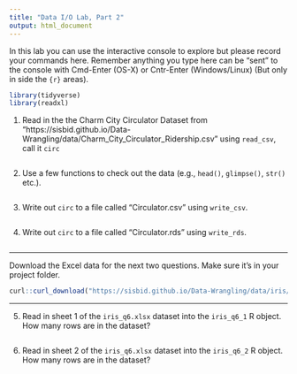 ```yaml
---
title: "Data I/O Lab, Part 2"
output: html_document
---
```


In this lab you can use the interactive console to explore but please record your commands here. Remember anything you type here can be "sent" to the console with Cmd-Enter (OS-X) or Cntr-Enter (Windows/Linux) (But only in side the ```{r}``` areas).

```r
library(tidyverse)
library(readxl)
```


1. Read in the the Charm City Circulator Dataset from "https://sisbid.github.io/Data-Wrangling/data/Charm_City_Circulator_Ridership.csv" using `read_csv`, call it `circ`

```r

```

2. Use a few functions to check out the data (e.g., `head()`, `glimpse()`, `str()` etc.).

```r

```

3. Write out `circ` to a file called "Circulator.csv" using `write_csv`.

```r

```

4. Write out `circ` to a file called "Circulator.rds" using `write_rds`.

```r

```

***
Download the Excel data for the next two questions. Make sure it's in your project folder.
```r
curl::curl_download("https://sisbid.github.io/Data-Wrangling/data/iris/iris_q6.xlsx", "iris_q6.xlsx")
```
***

5. Read in sheet 1 of the `iris_q6.xlsx` dataset into the `iris_q6_1` R object. How many rows are in the dataset?

```r

```

6. Read in sheet 2 of the `iris_q6.xlsx` dataset into the `iris_q6_2` R object. How many rows are in the dataset?

```r

```
